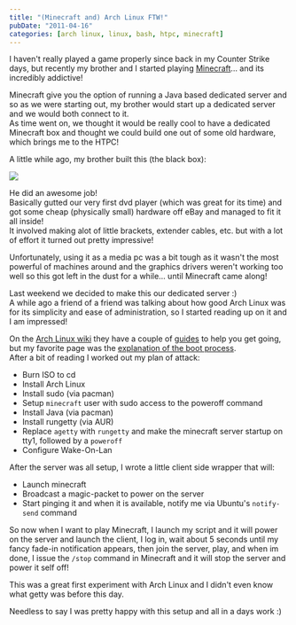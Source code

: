 ```yaml
---
title: "(Minecraft and) Arch Linux FTW!"
pubDate: "2011-04-16"
categories: [arch linux, linux, bash, htpc, minecraft]
---
```



I haven't really played a game properly since back in my Counter Strike days, but recently my brother and I started playing [Minecraft](http://www.minecraft.net/)… and its incredibly addictive!

Minecraft give you the option of running a Java based dedicated server and so as we were starting out, my brother would start up a dedicated server and we would both connect to it.  
As time went on, we thought it would be really cool to have a dedicated Minecraft box and thought we could build one out of some old hardware, which brings me to the HTPC!

A little while ago, my brother built this (the black box):

<Img originalAspectRatio src="blog/wsapymsmrojnylpfeyb2.jpg" />

He did an awesome job!  
Basically gutted our very first dvd player (which was great for its time) and got some cheap (physically small) hardware off eBay and managed to fit it all inside!  
It involved making alot of little brackets, extender cables, etc. but with a lot of effort it turned out pretty impressive!

Unfortunately, using it as a media pc was a bit tough as it wasn't the most powerful of machines around and the graphics drivers weren't working too well so this got left in the dust for a while… until Minecraft came along!

Last weekend we decided to make this our dedicated server :)  
A while ago a friend of a friend was talking about how good Arch Linux was for its simplicity and ease of administration, so I started reading up on it and I am impressed!

On the [Arch Linux wiki](https://wiki.archlinux.org/) they have a couple of [guides](https://wiki.archlinux.org/index.php/Beginners%27_Guide) to help you get going, but my favorite page was the [explanation of the boot process](https://wiki.archlinux.org/index.php/Boot).  
After a bit of reading I worked out my plan of attack:

- Burn ISO to cd
- Install Arch Linux
- Install sudo (via pacman)
- Setup `minecraft` user with sudo access to the poweroff command
- Install Java (via pacman)
- Install rungetty (via AUR)
- Replace `agetty` with `rungetty` and make the minecraft server startup on tty1, followed by a `poweroff`
- Configure Wake-On-Lan

After the server was all setup, I wrote a little client side wrapper that will:

- Launch minecraft
- Broadcast a magic-packet to power on the server
- Start pinging it and when it is available, notify me via Ubuntu's `notify-send` command

So now when I want to play Minecraft, I launch my script and it will power on the server and launch the client, I log in, wait about 5 seconds until my fancy fade-in notification appears, then join the server, play, and when im done, I issue the `/stop` command in Minecraft and it will stop the server and power it self off!

This was a great first experiment with Arch Linux and I didn't even know what getty was before this day.

Needless to say I was pretty happy with this setup and all in a days work :)
